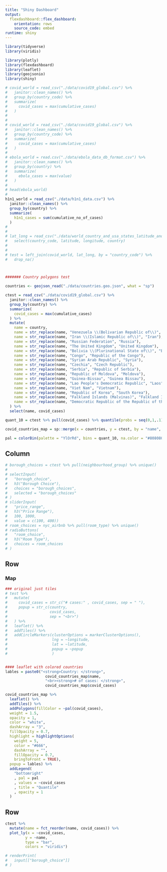 ```yaml
---
title: "Shiny Dashboard"
output: 
  flexdashboard::flex_dashboard:
    orientation: rows
    source_code: embed
runtime: shiny
---
```

```r
library(tidyverse)
library(viridis)

library(plotly)
library(flexdashboard)
library(leaflet)
library(geojsonio)
library(shiny)
```

```r

# covid_world = read_csv("./data/covid19_global.csv") %>% 
#   janitor::clean_names() %>% 
#   group_by(country_code) %>% 
#   summarize(
#     covid_cases = max(cumulative_cases)
#   ) 
#
# 
# covid_world = read_csv("./data/covid19_global.csv") %>% 
#   janitor::clean_names() %>% 
#   group_by(country_code) %>% 
#   summarize(
#     covid_cases = max(cumulative_cases)
#   ) 
#
# ebola_world = read.csv("./data/ebola_data_db_format.csv") %>%
#   janitor::clean_names() %>%
#   group_by(country) %>%
#   summarize(
#     ebola_cases = max(value)
#   )
# 
# head(ebola_world)
#
h1n1_world = read_csv("./data/h1n1_data.csv") %>%
  janitor::clean_names() %>%
  group_by(country) %>%
  summarize(
    h1n1_cases = sum(cumulative_no_of_cases)
  )
# 
#
# lat_long = read_csv("./data/world_country_and_usa_states_latitude_and_longitude_values.csv") %>% 
#   select(country_code, latitude, longitude, country)
# 
# 
# test = left_join(covid_world, lat_long, by = "country_code") %>% 
#   drop_na()



####### Country polygons test

countries <- geojson_read("./data/countries.geo.json", what = "sp")

ctest = read_csv("./data/covid19_global.csv") %>% 
  janitor::clean_names() %>% 
  group_by(country) %>% 
  summarize(
    covid_cases = max(cumulative_cases)
  ) %>% 
  mutate(
    name = country,
    name = str_replace(name, "Venezuela \\(Bolivarian Republic of\\)", "Venezuela"),
    name = str_replace(name, "Iran \\(Islamic Republic of\\)", "Iran"),
    name = str_replace(name, "Russian Federation", "Russia"),
    name = str_replace(name, "The United Kingdom", "United Kingdom"),
    name = str_replace(name, "Bolivia \\(Plurinational State of\\)", "Bolivia"),
    name = str_replace(name, "Congo", "Republic of the Congo"),
    name = str_replace(name, "Syrian Arab Republic", "Syria"),
    name = str_replace(name, "Czechia", "Czech Republic"),
    name = str_replace(name, "Serbia", "Republic of Serbia"),
    name = str_replace(name, "Republic of Moldova", "Moldova"),
    name = str_replace(name, "Guinea-Bissau", "Guinea Bissau"),
    name = str_replace(name, "Lao People's Democratic Republic", "Laos"),
    name = str_replace(name, "Viet Nam", "Vietnam"),
    name = str_replace(name, "Republic of Korea", "South Korea"),
    name = str_replace(name, "Falkland Islands (Malvinas)", "Falkland Islands"),
    name = str_replace(name, "Democratic Republic of the Republic of the Congo", "Democratic Republic of the Congo")
  ) %>% 
  select(name, covid_cases)

quant_10 = ctest %>% pull(covid_cases) %>% quantile(probs = seq(0,1,.1)) %>% as.vector() %>% round()

covid_countries_map = sp::merge(x = countries, y = ctest, by = "name", all.x = TRUE)

pal = colorBin(palette = "YlOrRd", bins = quant_10, na.color = "#808080")
```

Column {.sidebar}
-----------------------------------------------------------------------
```r
# borough_choices = ctest %>% pull(neighbourhood_group) %>% unique()
# 
# selectInput(
#   "borough_choice",
#   h3("Borough Choice"),
#   choices = "borough_choices",
#   selected = "borough_choices"
# )
# sliderInput(
#   "price_range",
#   h3("Price Range"),
#   100, 1000, 
#   value = c(100, 400))
# room_choices = nyc_airbnb %>% pull(room_type) %>% unique()
# radioButtons(
#   "room_choice",
#   h3("Room Type"),
#   choices = room_choices
# )
```

Row {data-height=750}
-------------------------------------
### Map
```r
### original just tiles
# test %>%
#   mutate(
#     covid_cases = str_c("# cases:" , covid_cases, sep = " "),
#     popup = str_c(country,
#                   covid_cases,
#                   sep = "<br>")
#   ) %>%
#   leaflet() %>%
#   addTiles() %>%
#   addCircleMarkers(clusterOptions = markerClusterOptions(),
#                    lng = ~longitude,
#                    lat = ~latitude,
#                    popup = ~popup
#                    )


#### leaflet with colored countries
lables = paste0("<strong>Country: </strong>", 
                  covid_countries_map$name, 
                  "<br><strong># of cases: </strong>", 
                  covid_countries_map$covid_cases)

covid_countries_map %>% 
  leaflet() %>%
  addTiles() %>%
  addPolygons(fillColor = ~pal(covid_cases),
  weight = 1.5,
  opacity = 1,
  color = "white",
  dashArray = "3",
  fillOpacity = 0.7,
  highlight = highlightOptions(
    weight = 5,
    color = "#666",
    dashArray = "",
    fillOpacity = 0.7,
    bringToFront = TRUE),
  popup = lables) %>% 
  addLegend(
    "bottomright"
    , pal = pal
    , values = ~covid_cases
    , title = "Quantile"
    , opacity = 1
  )

```

Row {data-height=250}
-------------------------------------
```r
ctest %>% 
  mutate(name = fct_reorder(name, covid_cases)) %>% 
  plot_ly(x = ~covid_cases,
         y = ~name,
         type = "bar",
         colors = "viridis")
```

```r
# renderPrint(
#   input[["borough_choice"]]
# )
```
